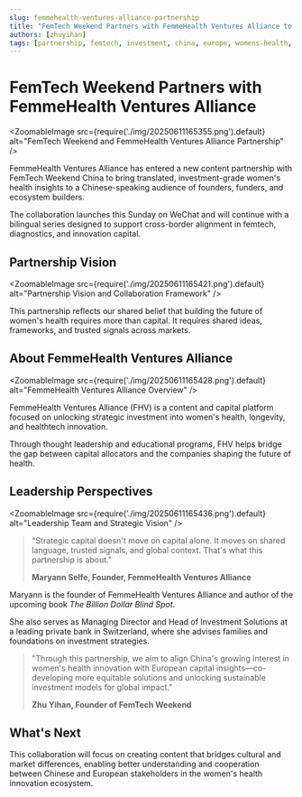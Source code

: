 ```yaml
---
slug: femmehealth-ventures-alliance-partnership
title: "FemTech Weekend Partners with FemmeHealth Ventures Alliance to Bridge China-Europe Women's Health Investment"
authors: [zhuyihan]
tags: [partnership, femtech, investment, china, europe, womens-health, featured-news]
---
```



# FemTech Weekend Partners with FemmeHealth Ventures Alliance

<ZoomableImage src={require('./img/20250611165355.png').default} alt="FemTech Weekend and FemmeHealth Ventures Alliance Partnership" />

FemmeHealth Ventures Alliance has entered a new content partnership with FemTech Weekend China to bring translated, investment-grade women's health insights to a Chinese-speaking audience of founders, funders, and ecosystem builders.

The collaboration launches this Sunday on WeChat and will continue with a bilingual series designed to support cross-border alignment in femtech, diagnostics, and innovation capital.

## Partnership Vision

<ZoomableImage src={require('./img/20250611165421.png').default} alt="Partnership Vision and Collaboration Framework" />

This partnership reflects our shared belief that building the future of women's health requires more than capital. It requires shared ideas, frameworks, and trusted signals across markets.

## About FemmeHealth Ventures Alliance

<ZoomableImage src={require('./img/20250611165428.png').default} alt="FemmeHealth Ventures Alliance Overview" />

FemmeHealth Ventures Alliance (FHV) is a content and capital platform focused on unlocking strategic investment into women's health, longevity, and healthtech innovation.

Through thought leadership and educational programs, FHV helps bridge the gap between capital allocators and the companies shaping the future of health.

## Leadership Perspectives

<ZoomableImage src={require('./img/20250611165436.png').default} alt="Leadership Team and Strategic Vision" />

> "Strategic capital doesn't move on capital alone. It moves on shared language, trusted signals, and global context. That's what this partnership is about."
> 
> **Maryann Selfe, Founder, FemmeHealth Ventures Alliance**

Maryann is the founder of FemmeHealth Ventures Alliance and author of the upcoming book *The Billion Dollar Blind Spot*.

She also serves as Managing Director and Head of Investment Solutions at a leading private bank in Switzerland, where she advises families and foundations on investment strategies.

> "Through this partnership, we aim to align China's growing interest in women's health innovation with European capital insights—co-developing more equitable solutions and unlocking sustainable investment models for global impact."
> 
> **Zhu Yihan, Founder of FemTech Weekend**

## What's Next

This collaboration will focus on creating content that bridges cultural and market differences, enabling better understanding and cooperation between Chinese and European stakeholders in the women's health innovation ecosystem.
